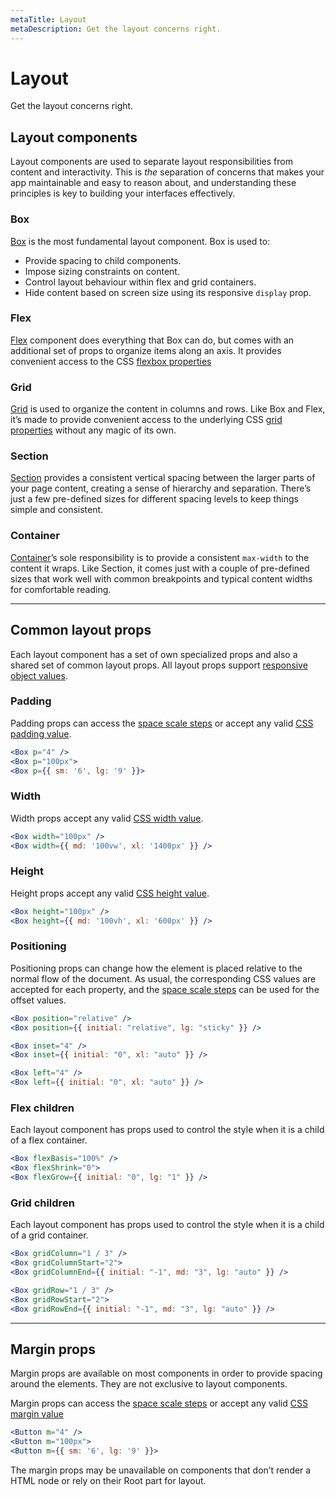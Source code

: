 ```yaml
---
metaTitle: Layout
metaDescription: Get the layout concerns right.
---
```


# Layout

<Description>Get the layout concerns right.</Description>

## Layout components

Layout components are used to separate layout responsibilities from content and interactivity. This is *the* separation of concerns that makes your app maintainable and easy to reason about, and understanding these principles is key to building your interfaces effectively.

### Box

<ThemesBoxExample />

[Box](/themes/docs/components/box) is the most fundamental layout component. Box is used to:

- Provide spacing to child components.
- Impose sizing constraints on content.
- Control layout behaviour within flex and grid containers.
- Hide content based on screen size using its responsive `display` prop.

### Flex

<ThemesFlexExample />

[Flex](/themes/docs/components/flex) component does everything that Box can do, but comes with an additional set of props to organize items along an axis. It provides convenient access to the CSS [flexbox properties](https://css-tricks.com/snippets/css/a-guide-to-flexbox/)

### Grid

<ThemesGridExample />

[Grid](/themes/docs/components/grid) is used to organize the content in columns and rows. Like Box and Flex, it’s made to provide convenient access to the underlying CSS [grid properties](https://css-tricks.com/snippets/css/complete-guide-grid/) without any magic of its own.

### Section

<ThemesSectionExample />

[Section](/themes/docs/components/section) provides a consistent vertical spacing between the larger parts of your page content, creating a sense of hierarchy and separation. There’s just a few pre-defined sizes for different spacing levels to keep things simple and consistent.

### Container

<ThemesContainerExample />

[Container](/themes/docs/components/container)’s sole responsibility is to provide a consistent `max-width` to the content it wraps. Like Section, it comes just with a couple of pre-defined sizes that work well with common breakpoints and typical content widths for comfortable reading.

---

## Common layout props

Each layout component has a set of own specialized props and also a shared set of common layout props. All layout props support [responsive object values](/themes/docs/theme/breakpoints).

### Padding

Padding props can access the [space scale steps](/themes/docs/theme/spacing) or accept any valid [CSS padding value](https://developer.mozilla.org/en-US/docs/Web/CSS/padding).

```jsx
<Box p="4" />
<Box p="100px">
<Box p={{ sm: '6', lg: '9' }}>
```

<ThemesPropsTable name="padding" />

### Width

Width props accept any valid [CSS width value](https://developer.mozilla.org/en-US/docs/Web/CSS/width).

```jsx
<Box width="100px" />
<Box width={{ md: '100vw', xl: '1400px' }} />
```

<ThemesPropsTable name="width" />

### Height

Height props accept any valid [CSS height value](https://developer.mozilla.org/en-US/docs/Web/CSS/height).

```jsx
<Box height="100px" />
<Box height={{ md: '100vh', xl: '600px' }} />
```

<ThemesPropsTable name="height" />

### Positioning

Positioning props can change how the element is placed relative to the normal flow of the document. As usual, the corresponding CSS values are accepted for each property, and the [space scale steps](/themes/docs/theme/spacing) can be used for the offset values.

```jsx
<Box position="relative" />
<Box position={{ initial: "relative", lg: "sticky" }} />

<Box inset="4" />
<Box inset={{ initial: "0", xl: "auto" }} />

<Box left="4" />
<Box left={{ initial: "0", xl: "auto" }} />
```

<ThemesPropsTable name="position" />

### Flex children

Each layout component has props used to control the style when it is a child of a flex container.

```jsx
<Box flexBasis="100%" />
<Box flexShrink="0">
<Box flexGrow={{ initial: "0", lg: "1" }} />
```

<ThemesPropsTable name="flexChildren" />

### Grid children

Each layout component has props used to control the style when it is a child of a grid container.

```jsx
<Box gridColumn="1 / 3" />
<Box gridColumnStart="2">
<Box gridColumnEnd={{ initial: "-1", md: "3", lg: "auto" }} />

<Box gridRow="1 / 3" />
<Box gridRowStart="2">
<Box gridRowEnd={{ initial: "-1", md: "3", lg: "auto" }} />
```

<ThemesPropsTable name="gridChildren" />

---

## Margin props

Margin props are available on most components in order to provide spacing around the elements. They are not exclusive to layout components.

Margin props can access the [space scale steps](/themes/docs/theme/spacing) or accept any valid [CSS margin value](https://developer.mozilla.org/en-US/docs/Web/CSS/margin)

```jsx
<Button m="4" />
<Button m="100px">
<Button m={{ sm: '6', lg: '9' }}>
```

<ThemesPropsTable name="margin" />

The margin props may be unavailable on components that don’t render a HTML node or rely on their Root part for layout.
